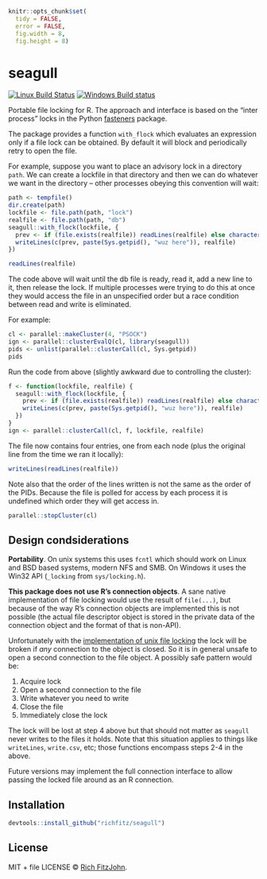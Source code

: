 ```r
knitr::opts_chunk$set(
  tidy = FALSE,
  error = FALSE,
  fig.width = 8,
  fig.height = 8)
```

# seagull

[![Linux Build Status](https://travis-ci.org/richfitz/seagull.svg?branch=master)](https://travis-ci.org/richfitz/seagull)
[![Windows Build status](https://ci.appveyor.com/api/projects/status/github/richfitz/seagull?svg=true)](https://ci.appveyor.com/project/richfitz/seagull)

Portable file locking for R.  The approach and interface is based on the "inter process" locks in the Python [fasteners](https://pypi.python.org/pypi/fasteners) package.

The package provides a function `with_flock` which evaluates an expression only if a file lock can be obtained.  By default it will block and periodically retry to  open the file.

For example, suppose you want to place an advisory lock in a directory `path`.  We can create a lockfile in that directory and then we can do whatever we want in the directory -- other processes obeying this convention will wait:

```r
path <- tempfile()
dir.create(path)
lockfile <- file.path(path, "lock")
realfile <- file.path(path, "db")
seagull::with_flock(lockfile, {
  prev <- if (file.exists(realfile)) readLines(realfile) else character(0)
  writeLines(c(prev, paste(Sys.getpid(), "wuz here")), realfile)
})
```

```r
readLines(realfile)
```

The code above will wait until the db file is ready, read it, add a new line to it, then release the lock.  If multiple processes were trying to do this at once they would access the file in an unspecified order but a race condition between read and write is eliminated.

For example:

```r
cl <- parallel::makeCluster(4, "PSOCK")
ign <- parallel::clusterEvalQ(cl, library(seagull))
pids <- unlist(parallel::clusterCall(cl, Sys.getpid))
pids
```

Run the code from above (slightly awkward due to controlling the cluster):

```r
f <- function(lockfile, realfile) {
  seagull::with_flock(lockfile, {
    prev <- if (file.exists(realfile)) readLines(realfile) else character(0)
    writeLines(c(prev, paste(Sys.getpid(), "wuz here")), realfile)
  })
}
ign <- parallel::clusterCall(cl, f, lockfile, realfile)
```

The file now contains four entries, one from each node (plus the original line from the time we ran it locally):

```r
writeLines(readLines(realfile))
```

Note also that the order of the lines written is not the same as the order of the PIDs.  Because the file is polled for access by each process it is undefined which order they will get access in.

```r
parallel::stopCluster(cl)
```

## Design condsiderations

**Portability**.  On unix systems this uses `fcntl` which should work on Linux and BSD based systems, modern NFS and SMB.  On Windows it uses the Win32 API (`_locking` from `sys/locking.h`).

**This package does not use R's connection objects**.  A sane native implementation of file locking would use the result of `file(...)`, but because of the way R's connection objects are implemented this is not possible (the actual file descriptor object is stored in the private data of the connection object and the format of that is non-API).

Unfortunately with the [implementation of unix file locking](http://0pointer.de/blog/projects/locking.html) the lock will be broken if _any_ connection to the object is closed.  So it is in general unsafe to open a second connection to the file object.  A possibly safe pattern would be:

1. Acquire lock
2. Open a second connection to the file
3. Write whatever you need to write
4. Close the file
5. Immediately close the lock

The lock will be lost at step 4 above but that should not matter as `seagull` never writes to the files it holds.  Note that this situation applies to things like `writeLines`, `write.csv`, etc; those functions encompass steps 2-4 in the above.

Future versions may implement the full connection interface to allow passing the locked file around as an R connection.

## Installation

```r
devtools::install_github("richfitz/seagull")
```

## License

MIT + file LICENSE © [Rich FitzJohn](https://github.com/richfitz).
